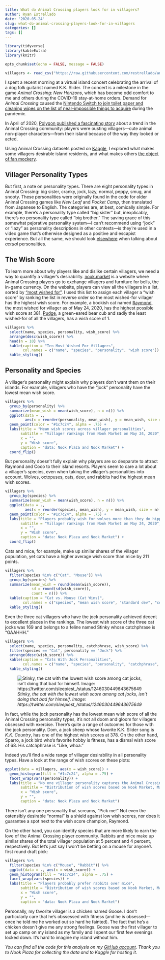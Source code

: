 ```yaml
---
title: What do Animal Crossing players look for in villagers?
author: Ryan Estrellado
date: '2020-05-24'
slug: what-do-animal-crossing-players-look-for-in-villagers
categories: []
tags: []
---
```


```r
library(tidyverse)
library(kableExtra)
library(knitr)
```

```r
opts_chunk$set(echo = FALSE, message = FALSE)
```

```r
villagers <- read_csv("https://raw.githubusercontent.com/restrellado/animal_crossing/master/output/vil_ranks.csv")
```

I spent a recent morning at a virtual island concert celebrating the arrival of a dog folk guitarist named K.K. Slider. The concert is a milestone in the game *Animal Crossing: New Horizons*, which has become odd comfort to me and others during the COVID-19 stay-at-home orders. Demand for *Animal Crossing* caused the [Nintendo Switch to join toilet paper and cleaning wipes on the list of near-impossible things to acquire](https://www.polygon.com/2020/3/26/21195490/nintendo-switch-where-to-buy-sold-out-stock-amazon-best-buy-target-shortage-covid-19-coronavirus) during the pandemic. 

In April of 2020, [Polygon published a fascinating story](https://www.polygon.com/2020/4/29/21238552/animal-crossing-new-horizons-acnh-switch-ugly-villagers-trading-amiibo-moving-out) about a trend in the Animal Crossing community: players were ousting villagers---cute animal non-player characters---from their island because of the way they looked or acted. 

Using Animal Crossing datasets posted on [Kaggle](https://www.kaggle.com/jessicali9530/animal-crossing-new-horizons-nookplaza-dataset), I explored what makes some villagers desirable island residents, and what makes others [the object of fan mockery](https://twitter.com/xpatriciah/status/1245033802470166531). 

## Villager Personality Types 

But first, a note on personality types. There are eight personality types in Animal Crossing: big sister, cranky, jock, lazy, normal, peppy, smug, and snooty. These personalities were originally found in the code for older Animal Crossing games like *New Leaf* and *Pocket Camp*, then translated from Japanese to English. The categories are, at best, comically simple. For example, there's a personality type called “big sister” but, inexplicably, there's no personality type called “big brother.” The saving grace of this somewhat pejorative personality system---I can’t recommend using “jock” or “lazy” as personality descriptions in other contexts---is they’re used in a video game that's otherwise designed as a positive and escapist experience. But all the same, we should look [elsewhere](https://projects.fivethirtyeight.com/personality-quiz/) when talking about *actual* personalities. 

## The Wish Score 

To learn more about why players like and dislike certain villagers, we need a way to quantify a villager's desirability. [nook.market](nook.market) is a website where Animal Crossing players go to exchange villagers and furniture for bells, the in-game currency. On the website, players can view all the villagers in a list, sorted by [“most wished for”](https://nook.market/categories/257-villagers?sort=num_wishers-desc). I used this list to assign each villager a “wish score” by ranking the list in reverse order so the most wished-for villager has the highest wish score. For example, a bookish cat named [Raymond](https://animalcrossing.fandom.com/wiki/Raymond), the most wished for villager as of May 24, 2020, has the highest possible wish score at 381. [Pudge](https://animalcrossing.fandom.com/wiki/Pudge), a green-eared bear cub and sadly the least wished-for of all the villagers, has a wish score of 1. 

```r
villagers %>% 
  select(name, species, personality, wish_score) %>% 
  arrange(desc(wish_score)) %>% 
  head(n = 10) %>% 
  kable(caption = "Ten Most Wished For Villagers", 
        col.names = c("name", "species", "personality", "wish score")) %>% 
  kable_styling()
```

## Personality and Species 

A villager's personality might explain why players don't want them on their islands. For example, villagers who have the “jock” personality have the lowest mean wish score.

```r
villagers %>% 
  group_by(personality) %>% 
  summarize(mean_wish = mean(wish_score), n = n()) %>%  
  ggplot(data = ., 
         aes(x = reorder(personality, mean_wish), y = mean_wish, size = n)) +
  geom_point(color = "#1c7c24", alpha = .75) + 
  labs(title = "Mean wish scores across villager personalities", 
       subtitle = "Villager rankings from Nook Market on May 24, 2020",
       x = "", 
       y = "Wish score", 
       caption = "data: Nook Plaza and Nook Market") +
  coord_flip() 
```

But personality doesn't fully explain why players are so desparate to attract Raymond and Coco to their island resorts. Players seem to care a lot about a villager's species, even when taking the villager's personalities into account. Wolves, octopuses, cats, deer, and rabbits had the highest mean wish scores. 

```r
villagers %>% 
  group_by(species) %>% 
  summarize(mean_wish = mean(wish_score), n = n()) %>%  
  ggplot(data = ., 
         aes(x = reorder(species, mean_wish), y = mean_wish, size = n)) +
  geom_point(color = "#1c7c24", alpha = .75) + 
  labs(title = "Players probably wish for wolves more than they do hippos", 
       subtitle = "Villager rankings from Nook Market on May 24, 2020",
       x = "", 
       y = "Wish score", 
       caption = "data: Nook Plaza and Nook Market") +
  coord_flip() 
```

Cats and mice, for example, make up similar shares of the villager population, yet cats have a higher average wish score than mice by 211 points.

```r
villagers %>% 
  filter(species %in% c("Cat", "Mouse")) %>% 
  group_by(species) %>% 
  summarize(mean_wish = round(mean(wish_score)), 
            sd = round(sd(wish_score)), 
            count = n()) %>% 
  kable(caption = "Cat vs. Mouse (Cat Wins)", 
        col.names = c("species", "mean wish score", "standard dev", "count")) %>% 
  kable_styling()
```

Even the three cat villagers who have the jock personality achieved decent to excellent places in the rankings. The lowest wish score of the three cat jocks was 169 and belongs to a feline named Stinky whose catchphrase is “GAAHHH.” 

```r
villagers %>% 
  select(name, species, personality, catchphrase, wish_score) %>% 
  filter(species == "Cat", personality == "Jock") %>% 
  arrange(desc(wish_score)) %>% 
  kable(caption = "Cats With Jock Personalities", 
        col.names = c("name", "species", "personality", "catchphrase", "wish score")) %>% 
  kable_styling()
```

![*Stinky, the cat with the lowest wish score among cat jocks, isn't doing that bad for himself. Image: https://twitter.com/sleepiest_/status/1246030449643675649*](/images/EUrKFv9U4AEDzYa.jpeg)

In fact, while the jock personality has the lowest mean wish score of all the Animal Crossing personality types, it’s not all doom and gloom for villagers obsessed with exercise. There’s quite a range of outcomes for those with the jock personality. Dom, a jock sheep whose favorite K.K. Slider song is *K.K. Country*, has one of the highest wish scores at 378. On the other hand, Sparro, a jock bird who’s favorite hobby is fitness, has a dismal wish score of 68. His catchphrase is “Like, whoa.”

Indeed you'll find a wide range of villager desirability in all personality types. Have a look at the range of wish scores on these plots: 

```r
ggplot(data = villagers, aes(x = wish_score)) + 
  geom_histogram(fill = "#1c7c24", alpha = .75) + 
  facet_wrap(vars(personality)) + 
  labs(title = "No one villager personality captures the Animal Crossing zeitgeist", 
       subtitle = "Distribution of wish scores based on Nook Market, May 24, 2020",
       x = "Wish score", 
       y = "", 
       caption = "data: Nook Plaza and Nook Market")
```

There isn’t any one personality that screams, “Pick me!” Not even the ostensibly desirable “normal” is a shield against low wish scores, nor does it guarantee a spot next to the wish score champion, Raymond. 

On the other hand, you can identify species that are more likely to earn the love of the Animal Crossing player community. Rabbits and mice make up similar shares of the total villager population at 5 percent and 4 percent, respectively. But let’s just say I won’t be betting on a mouse for anyone’s first round draft pick: 

```r
villagers %>% 
  filter(species %in% c("Mouse", "Rabbit")) %>% 
  ggplot(data = ., aes(x = wish_score)) + 
  geom_histogram(fill = "#1c7c24", alpha = .75) + 
  facet_wrap(vars(species)) + 
  labs(title = "Players probably prefer rabbits over mice", 
       subtitle = "Distribution of wish scores based on Nook Market, May 24, 2020",
       x = "Wish score", 
       y = "", 
       caption = "data: Nook Plaza and Nook Market")
```

Personally, my favorite villager is a chicken named Goose. I don't particularly care that he's obssessed with fitness (and he is obsessed---once he told me he worked out so hard he fainted). The fact that he's a chicken doesn't give me any strong feelings. Goose was the first villager to set up camp on my island as my family and I spent our first few evenings locked down. It's hard to imagine my island without him. 

*You can find all the code for this analysis on my [GitHub account](https://github.com/restrellado/animal_crossing). Thank you to Nook Plaza for collecting the data and to Kaggle for hosting it.*

